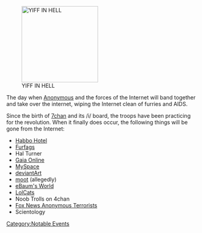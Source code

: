 [[Image:1153411089117.jpg|right|thumb|200px|YIFF IN HELL]]

The day when [[Anonymous]] and the forces of the Internet will band together and take over the internet, wiping the Internet clean of furries and AIDS.

Since the birth of [[Imageboard|7chan]] and its /i/ board, the troops have been practicing for the revolution. When it finally does occur, the following things will be gone from the Internet:

* [[Habbo Hotel]]
* [[Drama|Furfags]]
* Hal Turner
* [[Invasions#Gaia Online|Gaia Online]]
* [[MySpace]]
* [[:Category:Internet|deviantArt]]
* [[moot]] (allegedly)
* [[Invasions#eBaum's World|eBaum's World]]
* [[LolCats]]
* Noob Trolls on 4chan
* [[Anonymous#Fox 11 discovers Anonymous|Fox News Anonymous Terrorists]]
* Scientology

[[Category:Notable Events]]
